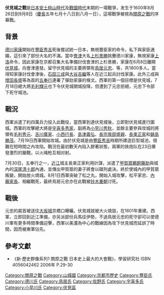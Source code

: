 {{onesource|time=2019-01-22T02:03:41+00:00}}
{{Infobox Military Conflict|
conflict=伏見城之戰|
partof=[[战国_(日本)|日本戰國時代]]|
image=[[File:Fushimijo.jpg|160px]]|
caption=|
date=1600年8月26日-9月8日（舊曆：[[慶長|慶長]]五年七月十八日-八月一日）|
place=[[山城國|山城國]][[伏見城|伏見城]]（今[[京都府|京都府]][[京都市|京都市]][[伏見區|伏見區]]）|
result=西軍勝利|
combatant1=[[File:Tokugawa_family_crest.svg|15px]] 德川軍（东軍）|
combatant2=[[File:Goshichi_no_kiri.svg|15px]] 豐臣家（西軍）|
commander1=[[File:Japanese_Crest_Torii_Sasa.svg|15px]] [[鳥居元忠|鳥居元忠]]{{KIA}}<br>[[File:Kasane-Ogi.gif|15px]] {{tsl|jp|松平家忠|松平家忠}}{{KIA}}<br>（{{tsl|jp|鵜殿氏次|鹈殿氏次}}{{KIA}}）<br>[[File:SagariFuji.png|15px]] [[内藤家长|内藤家长]]{{KIA}}<br>{{tsl|jp|佐野綱正|佐野纲正}}{{KIA}}<br>[[File:Maruni-kuginuki.jpg|15px]] {{tsl|jp|松平近正|松平近正}}{{KIA}}<br>{{tsl|jp|安藤定次|安藤定次}}{{KIA}}|
commander2=[[File:Jimonji.svg|15px]] [[宇喜多秀家|宇喜多秀家]]（攻城總大將）<br>[[File:Hidari_mitsudomoe.svg|15px]] [[小早川秀秋|小早川秀秋]]<br>[[File:Ichimonjimitsuboshi.svg|15px]] [[毛利秀元|毛利秀元]]<br>[[File:Marunouchinimitsuhikiryo.svg|15px]] [[吉川廣家|吉川廣家]]<br>[[File:Japanese_crest_Hana_Kurusu.svg|15px]] [[小西行長|小西行長]]<br>[[File:Japanese_Crest_maru_ni_jyuji.svg|15px]] [[島津義弘|島津義弘]]<br>[[File:Nanatsukatabami.svg|15px]] [[長宗我部盛親|長宗我部盛親]]<br>[[File:Japanese_Crest_Hana_Hisi.svg|15px]] [[長束正家|長束正家]]<br>[[File:Japanese_Crest_Nabesima_Gyouyou.svg|15px]] [[鍋島勝茂|鍋島勝茂]]|
strength1=約1,800|
strength2=約40,000|
casualties1=自鳥居元忠以下全灭|
casualties2=不詳|
}}
{{Campaignbox Sekigahara}}
{{japanese|japanese=伏見城の戦い|kana=ふしみじょうのたたかい|romaji=Fushimi-jō no Tatakai|舊寫=伏見城の戰い}}

'''伏見城之戰'''是[[日本|日本]][[安土桃山時代|安土桃山時代]]及[[戰國_(日本)|戰國時代]]末期的一場戰爭，发生于1600年8月26日到9月8日（[[慶長|慶長]]五年七月十八日到八月一日），這場戰爭被視為[[關原之戰|關原之戰]]的序幕戰。

==背景==
[[德川家康|德川家康]]開始在[[豐臣秀吉|豐臣秀吉]]死後嘗試統一日本，無視豐臣家的命令，私下與家臣通婚，這引來了部份大名的不滿。當中[[會津|會津]]大名[[上杉景勝|上杉景勝]]挑釁德川家康，無視家康[[上洛|上洛]]命令，因此家康在京都召集大名準備討伐會津的上杉景勝，家康在6月8日離開[[伏見城|伏見城]]，向會津進發。留守伏見城的主要將領有[[鳥居元忠|鳥居元忠]]、{{tsl|jp|松平家忠|松平家忠}}等，共1800多人。當得知家康討伐會津後，[[石田三成|石田三成]]與[[大谷吉繼|大谷吉繼]]等人在近江起兵討伐家康。此外三成與[[增田長盛|增田長盛]]等為首的[[五奉行|五奉行]]連署了彈劾家康的條文。西軍的第一個目標是伏見城，7月18日總大將[[毛利輝元|毛利輝元]]也下令伏見城開城投降，但遭到了元忠拒絕，元忠下令部下死守城池。

==戰況==
西軍派遣了約四萬兵力投入此戰役，當西軍到達伏見城後，立即對伏見城進行圍城。西軍的攻擊總大將是[[宇喜多秀家|宇喜多秀家]]，副將為[[小早川秀秋|小早川秀秋]]，並餘主要參與攻城的將領有[[毛利秀元|毛利秀元]]、[[吉川廣家|吉川廣家]]、[[小西行長|小西行長]]、[[島津義弘|島津義弘]]、[[長宗我部盛親|長宗我部盛親]]、[[長束正家|長束正家]]和[[鍋島勝茂|鍋島勝茂]]。7月19日西軍開始攻城。由於伏見城是由[[豐臣秀吉|豐臣秀吉]]時期所建造巨型城池，很難在短時間之內攻陷。戰況在最初數天內陷入膠著狀態，兩軍的铁炮队在23日爆發激烈的鎗戰，以火绳枪互相对射。

7月30日，五奉行之一，[[近江國|近江]]{{tsl|jp|水口岡山城|水口城}}城主長束正家利用計謀，派遣了[[甲賀眾|甲賀眾]][[鵜飼藤助|鵜飼藤助]]與城內的[[深尾清十郎|深尾清十郎]]內通，並傳出甲賀眾的妻子將會以磔刑處決。終於使城內的甲賀眾叛變，開始放火燒城。8月1日西軍突破了松之丸，開始入城攻擊，松平家忠、[[內藤家長|內藤家長]]、{{tsl|jp|松平近正|松平近正}}相繼戰死，最終鳥居元忠亦在此戰被[[铃木重朝|铃木重朝]]讨死。

==戰後==
元忠的屍首被送往[[大坂城|大坂城]]京橋口曝曬。伏見城就被大火燒毀，在1601年重建。西軍，立即回到近江準備，亦另派部份兵馬往伊勢，不過鳥居元忠的死守卻可以使德川軍有更多時間準備迎擊，西軍以美濃為中心的戰線因為攻下伏見城而延誤了時間，因而被東軍佔先。

==參考文獻==
*《新·歷史群像系列1 關原之戰 日本史上最大的大會戰》，學習研究社 ISBN 4056042462 2006年 P.29-30

[[Category:關原之戰|Category:關原之戰]]
[[Category:山城國|Category:山城國]]
[[Category:京都市歷史|Category:京都市歷史]]
[[Category:豐臣氏|Category:豐臣氏]]
[[Category:德川氏|Category:德川氏]]
[[Category:鳥居氏|Category:鳥居氏]]
[[Category:佐野氏|Category:佐野氏]]
[[Category:宇喜多氏|Category:宇喜多氏]]
[[Category:小早川氏|Category:小早川氏]]
[[Category:伏見區|Category:伏見區]]